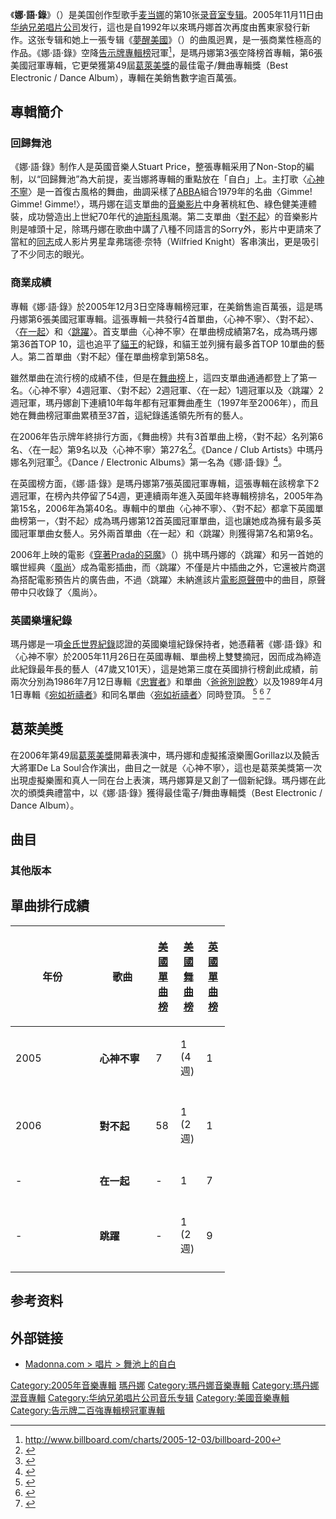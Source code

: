 {{noteTA
|1=zh-cn:麦当娜; zh-hk:麥當娜; zh-tw:瑪丹娜;
|G1=Show
}}
{{Infobox album
| Name           = 娜‧語‧錄<br />Confessions on a Dancefloor
| Type           = studio
| Artist         = [[麥當娜|麥當娜]]
| Cover          = Confessions On A Dancefloor.jpg
| Alt            = Back of a woman with fiery red hair and wearing a pink leotard. Her legs are stretched apart and she wears pink shoes with heels. Her left hand is stretched right out and she tilts her head back while supporting herself with her right hand. The backdrop reveals small colored circles like a disco ball. On the image, the word "Madonna" is written in capital pink-and-white stripes. Beneath it, "Confessions on a Dance Floor" is written in white flowing script.
| Border         = yes
| Released       = 2005年11月11日<!-- FIRST DATE OF RELEASE GOES IN THE INFOBOX -->
| Recorded       = 2005年 <br /> [[伦敦|伦敦]] <br /> <small>([[梅菲尔工作室|梅菲尔工作室]])</small> <br /> [[斯德哥尔摩|斯德哥尔摩]] <br /> <small>([[Murlyn音乐集团|Murlyn音乐集团]])</small>
| Genre          = [[流行音樂|流行音樂]]，[[流行舞曲|流行舞曲]]，[[电子音乐|电子音乐]]
| Length         = 56:34
| Label          = [[华纳兄弟唱片公司|华纳兄弟唱片公司]]
| Producer       = [[Mirwais_Ahmadzaï|Mirwais Ahmadzaï]], [[Bloodshy_&_Avant|Bloodshy & Avant]], Madonna, [[Stuart_Price|Stuart Price]]
| Last album     = ''[[Remixed_&_Revisited|Remixed & Revisited]]''<br />(2003)
| This album     = '''''Confessions on a Dance Floor'''''<br />(2005)
| Next album     = ''[[娜式糖|Hard Candy]]''<br />(2008)
| Misc           = {{Singles
| Name           = 娜‧語‧錄
  | Type           = studio
  | single 1       = [[Hung_Up|心神不寧 / Hung Up]]
  | single 1 date  = 2005年10月17日
  | single 2       = [[Sorry_(麥當娜歌曲)|對不起 / Sorry]]
  | single 2 date  = 2006年2月28日
  | single 3       = [[Get_Together_(麥當娜歌曲)|在一起 / Get Together]]
  | single 3 date  = 2006年6月6日
  | single 4       = [[Jump_(麥當娜歌曲)|跳躍 / Jump]]
  | single 4 date  = 2006年10月31日
}}}}
{{Album ratings
| rev1 = [[Allmusic|Allmusic]] 
| rev1Score = {{Rating|3.5|5}}<ref name="allmusic">{{cite web|url={{Allmusic|class=album|id=r796865|pure_url=yes}}|title=allmusic ((( Confessions on a Dance Floor > Overview )))|last=Erlewine|first=Stephen Thomas|authorlink=Stephen Thomas Erlewine|date=2005-11-15|work=[[Allmusic|Allmusic]]|publisher=[[Rovi_Corporation|Rovi Corporation]]|accessdate=2009-08-03}}</ref>
| rev2 = [[BBC_Online|BBC Music]] 
| rev2Score = (favorable)<ref name="bbc">{{cite web|url=http://www.bbc.co.uk/music/reviews/g64h|title=This is the most commercial album Madonna has made in 15 years and it's magic|last=Braidwood|first=Alan|date=2005-10-13|work=[[BBC|BBC]]|publisher=[[BBC_Online|BBC Online]]|accessdate=2009-08-03|archive-date=2012-11-14|archive-url=https://web.archive.org/web/20121114182242/http://www.bbc.co.uk/music/reviews/g64h|dead-url=no}}</ref>
| rev3 = ''[[告示牌_(雜誌)|Billboard]]'' 
| rev3Score = (favorable)<ref name="bbalbum">{{cite journal|last=Caulfield|first=Keith|date=2005-11-19|title=Albums: Confessions on a Dance Floor|journal=[[告示牌_(雜誌)|Billboard]]|publisher=Nielsen Business Media, Inc|location=New York|volume=117|issue=47|page=72|issn=0006-2510|url=http://books.google.com/?id=5RQEAAAAMBAJ&q=album+review+confessions|accessdate=2009-07-27}}</ref>
| rev4 = ''[[Entertainment_Weekly|Entertainment Weekly]]'' 
| rev4Score = B+<ref name="ew">{{cite web|url=http://www.ew.com/ew/article/0,,1128507,00.html|title=Confessions on a Dance Floor: Music Review|last=Browne|first=David|date=2005-11-15|authorlink=David Browne|work=[[Entertainment_Weekly|Entertainment Weekly]]|publisher=[[Time_Inc.|Time Inc.]]|accessdate=2009-08-03|archive-date=2014-07-08|archive-url=https://web.archive.org/web/20140708145640/http://www.ew.com/ew/article/0,,1128507,00.html|dead-url=no}}</ref>
| rev5 = ''[[The_Guardian|The Guardian]]'' 
| rev5Score = {{Rating|4|5}}<ref name="guardian1">{{cite news|url=http://www.guardian.co.uk/music/2005/nov/11/popandrock.shopping5|title=Madonna, Confessions on a Dancefloor|last=Petridis|first=Alexis|authorlink=Alexis Petridis|date=2005-11-11|work=[[The_Guardian|The Guardian]]|accessdate=2009-08-03|archive-date=2012-03-23|archive-url=https://web.archive.org/web/20120323191318/http://www.guardian.co.uk/music/2005/nov/11/popandrock.shopping5|dead-url=no}}</ref>
| rev6 = [[The_Observer|Observer Music Monthly]]
| rev6Score = {{Rating|5|5}}<ref name="observer">{{cite web|url=http://observer.guardian.co.uk/omm/10bestcds/story/0,,1644940,00.html|title=Madonna, Confessions on a Dancefloor|work=[[The_Observer|The Observer]]|first=Peter|last=Robinson|date=2005-11-20|accessdate=2011-10-21|archive-url=https://web.archive.org/web/20070313062433/http://observer.guardian.co.uk/omm/10bestcds/story/0,,1644940,00.html|archive-date=2007-03-13|dead-url=yes}}</ref>
| rev7 = ''[[Rolling_Stone|Rolling Stone]]''
| rev7Score = {{Rating|4|5}}<ref>{{cite web|url=http://www.rollingstone.com/music/artists/madonna/albumguide|title=Madonna: Album Guide|work=[[Rolling_Stone|Rolling Stone]]|publisher=[[Jann_Wenner|Jann Wenner]]|accessdate=2012-01-07|archive-date=2013-11-19|archive-url=https://web.archive.org/web/20131119125738/http://www.rollingstone.com/music/artists/madonna/albumguide|dead-url=no}}</ref>
| rev8 = [[Slant_Magazine|Slant Magazine]] 
| rev8Score = {{Rating|4|5}}<ref name="slant">{{cite web |url=http://www.slantmagazine.com/music/music_review.asp?ID=685 |title=Madonna: Confessions on a Dance Floor |last=Cinquemani |first=Sal |date=2005-11-04 |work=[[Slant_(magazine)|Slant Magazine]] |accessdate=2009-08-03 |deadurl=yes |archiveurl=https://web.archive.org/web/20090704080813/http://www.slantmagazine.com/music/music_review.asp?ID=685 |archivedate=2009-07-04 }}</ref>
| rev9 = [[Stylus_Magazine|Stylus Magazine]]
| rev9Score = A−<ref name="stylus">{{cite web|url=http://www.stylusmagazine.com/review.php?ID=3570|title=Madonna – Confessions on a Dance Floor|first=Thomas|last=Inskeep|publisher=[[Stylus_Magazine|Stylus Magazine]]|date=2005-11-21|accessdate=2011-10-21|deadurl=yes|archiveurl=https://web.archive.org/web/20140328010721/http://www.stylusmagazine.com/review.php?ID=3570|archivedate=2014-03-28}}</ref>
| rev10 = ''[[Time_(magazine)|Time]]'' 
| rev10Score = (favorable) <ref name="time">{{cite news|url=http://www.time.com/time/magazine/article/0,9171,1129559,00.html|title=Music: Back into the Groove|last=Tyrangiel|first=Josh|date=2005-11-14|work=[[Time_(magazine)|Time]]|publisher=[[Time_Inc.|Time Inc.]]|accessdate=2009-11-23|archive-date=2009-05-24|archive-url=https://web.archive.org/web/20090524064348/http://www.time.com/time/magazine/article/0,9171,1129559,00.html|dead-url=yes}}</ref>
}}
《'''娜‧語‧錄'''》（{{lang-en|'''Confessions on a Dance Floor'''}}）是美国创作型歌手[[麦当娜|麦当娜]]的第10张[[录音室专辑|录音室专辑]]。2005年11月11日由[[华纳兄弟唱片公司|华纳兄弟唱片公司]]发行，這也是自1992年以來瑪丹娜首次再度由舊東家發行新作。这张专辑和她上一張专辑《[[梦醒美国|夢醒美國]]》（{{lang-en|American Life}}）的曲風迥異，是一張商業性極高的作品。《娜‧語‧錄》空降[[Billboard_200|告示牌專輯榜]]冠軍<ref>http://www.billboard.com/charts/2005-12-03/billboard-200</ref>，是瑪丹娜第3張空降榜首專輯，第6張美國冠軍專輯，它更榮獲第49屆[[葛萊美獎|葛萊美獎]]的最佳電子/舞曲專輯獎（Best Electronic / Dance Album），專輯在美銷售數字逾百萬張。
== 專輯簡介 ==
=== 回歸舞池 ===
《娜‧語‧錄》制作人是英國音樂人Stuart Price，整張專輯采用了Non-Stop的編制，以“回歸舞池”為大前提，麦当娜將專輯的重點放在「自白」上。主打歌〈[[Hung_Up|心神不寧]]〉是一首復古風格的舞曲，曲調采樣了[[ABBA|ABBA]]組合1979年的名曲〈Gimme! Gimme! Gimme!〉，瑪丹娜在這支單曲的[[音樂影片|音樂影片]]中身著桃紅色、綠色健美連體裝，成功營造出上世紀70年代的[[迪斯科|迪斯科]]風潮。第二支單曲〈[[Sorry_(麥當娜歌曲)|對不起]]〉的音樂影片則是噱頭十足，除瑪丹娜在歌曲中講了八種不同語言的Sorry外，影片中更請來了當紅的[[同志_(LGBT)|同志]]成人影片男星韋弗瑞德·奈特（Wilfried Knight）客串演出，更是吸引了不少同志的眼光。
=== 商業成績 ===
專輯《娜‧語‧錄》於2005年12月3日空降專輯榜冠軍，在美銷售逾百萬張，這是瑪丹娜第6張美國冠軍專輯。這張專輯一共發行4首單曲，〈心神不寧〉、〈對不起〉、〈[[Get_Together_(麥當娜歌曲)|在一起]]〉和〈[[Jump_(麥當娜歌曲)|跳躍]]〉。首支單曲〈心神不寧〉在單曲榜成績第7名，成為瑪丹娜第36首TOP 10，這也追平了[[貓王|貓王]]的紀錄，和貓王並列擁有最多首TOP 10單曲的藝人。第二首單曲〈對不起〉僅在單曲榜拿到第58名。

雖然單曲在流行榜的成績不佳，但是在[[告示牌舞曲排行榜|舞曲榜]]上，這四支單曲通通都登上了第一名。〈心神不寧〉4週冠軍、〈對不起〉2週冠軍、〈在一起〉1週冠軍以及〈跳躍〉2週冠軍，瑪丹娜創下連續10年每年都有冠軍舞曲產生（1997年至2006年），而且她在舞曲榜冠軍曲累積至37首，這紀錄遙遙領先所有的藝人。

在2006年告示牌年終排行方面，《舞曲榜》共有3首單曲上榜，〈對不起〉名列第6名、〈在一起〉第9名以及〈心神不寧〉第27名<ref>{{Cite web |url=http://www.billboard.com/charts/year-end/2006/hot-dance-club-play-songs |title=存档副本 |accessdate=2015-01-09 |archive-date=2016-12-30 |archive-url=https://web.archive.org/web/20161230012700/http://www.billboard.com/charts/year-end/2006/hot-dance-club-play-songs |dead-url=no }}</ref>。《Dance / Club Artists》中瑪丹娜名列冠軍<ref>{{Cite web |url=http://www.billboard.com/charts/year-end/2006/hot-dance-club-play-artists |title=存档副本 |access-date=2015-01-09 |archive-date=2017-05-24 |archive-url=https://web.archive.org/web/20170524085833/http://www.billboard.com/charts/year-end/2006/hot-dance-club-play-artists |dead-url=no }}</ref>。《Dance / Electronic Albums》第一名為《娜‧語‧錄》<ref>{{Cite web |url=http://www.billboard.com/charts/year-end/2006/top-dance-electronic-albums |title=存档副本 |access-date=2015-01-09 |archive-date=2017-05-24 |archive-url=https://web.archive.org/web/20170524065622/http://www.billboard.com/charts/year-end/2006/top-dance-electronic-albums |dead-url=no }}</ref>。

在英國榜方面，《娜‧語‧錄》是瑪丹娜第7張英國冠軍專輯，這張專輯在該榜拿下2週冠軍，在榜內共停留了54週，更連續兩年進入英國年終專輯榜排名，2005年為第15名，2006年為第40名。專輯中的單曲〈心神不寧〉、〈對不起〉都拿下英國單曲榜第一，〈對不起〉成為瑪丹娜第12首英國冠軍單曲，這也讓她成為擁有最多英國冠軍單曲女藝人。另外兩首單曲〈在一起〉和〈跳躍〉則獲得第7名和第9名。

2006年上映的電影《[[穿著Prada的惡魔|穿著Prada的惡魔]]》（{{lang-en|The Devil Wears Prada}}）挑中瑪丹娜的〈跳躍〉和另一首她的曠世經典〈[[Vogue_(歌曲)|風尚]]〉成為電影插曲，而〈跳躍〉不僅是片中插曲之外，它還被片商選為搭配電影預告片的廣告曲，不過〈跳躍〉未納進該片[[電影原聲帶|電影原聲帶]]中的曲目，原聲帶中只收錄了〈風尚〉。

=== 英國樂壇紀錄 ===
瑪丹娜是一項[[金氏世界紀錄|金氏世界紀錄]]認證的英國樂壇紀錄保持者，她憑藉著《娜‧語‧錄》和〈心神不寧〉於2005年11月26日在英國專輯、單曲榜上雙雙摘冠，因而成為締造此紀錄最年長的藝人（47歲又101天），這是她第三度在英國排行榜創此成績，前兩次分別為1986年7月12日專輯《[[忠實者|忠實者]]》和單曲〈[[爸爸別說教|爸爸別說教]]〉以及1989年4月1日專輯《[[宛如祈禱者_(專輯)|宛如祈禱者]]》和同名單曲〈[[宛如祈禱者_(歌曲)|宛如祈禱者]]〉同時登頂。
<ref>{{Cite web |url=http://www.officialcharts.com/charts/singles-chart/20051120/7501/ |title=存档副本 |accessdate=2017-07-09 |archive-date=2017-11-07 |archive-url=https://web.archive.org/web/20171107024257/http://www.officialcharts.com/charts/singles-chart/20051120/7501/ |dead-url=no }}</ref>
<ref>{{Cite web |url=http://www.officialcharts.com/charts/albums-chart/20051120/7502/ |title=存档副本 |access-date=2017-07-09 |archive-date=2019-12-04 |archive-url=https://web.archive.org/web/20191204125638/https://www.officialcharts.com/charts/albums-chart/20051120/7502/ |dead-url=no }}</ref>
<ref>{{Cite web |url=http://www.guinnessworldrecords.cn/world-records/oldest-artist-to-simultaneously-top-the-uk-singles-and-album-charts |title=存档副本 |access-date=2017-07-09 |archive-date=2019-12-23 |archive-url=https://web.archive.org/web/20191223160735/https://www.guinnessworldrecords.cn/world-records/oldest-artist-to-simultaneously-top-the-uk-singles-and-album-charts/ }}</ref>
== 葛萊美獎 ==
在2006年第49屆[[葛萊美獎|葛萊美獎]]開幕表演中，瑪丹娜和虛擬搖滾樂團Gorillaz以及饒舌大將軍De La Soul合作演出，曲目之一就是〈心神不寧〉，這也是葛萊美獎第一次出現虛擬樂團和真人一同在台上表演，瑪丹娜算是又創了一個新紀錄。瑪丹娜在此次的頒獎典禮當中，以《娜‧語‧錄》獲得最佳電子/舞曲專輯獎（Best Electronic / Dance Album）。

==曲目==
{{Track listing
| extra_column    = 制作人

| title1          = [[Hung_Up|Hung Up]]
| writer1         = {{flat list|
*[[Madonna_(entertainer)|Madonna]]
*[[Stuart_Price|Stuart Price]]
*[[Benny_Andersson|Benny Andersson]]
*[[Björn_Ulvaeus|Björn Ulvaeus]]
}}
| extra1          = {{flat list|
*Madonna
*Price
}}
| length1         = 5:36

| title2          = [[Get_Together_(Madonna_song)|Get Together]]
| writer2         = {{flat list|
*Madonna
*[[Anders_Bagge|Anders Bagge]]
*[[Peer_Åström|Peer Åström]]
*Price
}}
| extra2          = {{flat list|
*Madonna
*Price
}}
| length2         = 5:30

| title3          = [[Sorry_(Madonna_song)|Sorry]]
| writer3         = {{flat list|
*Madonna
*Price
}}
| extra3          = {{flat list|
*Madonna
*Price
}}
| length3         = 4:43

| title4          = Future Lovers 
| writer4         = {{flat list|
*Madonna
*[[Mirwais_Ahmadzaï|Mirwais Ahmadzaï]]
}}
| extra4          = {{flat list|
*Madonna
*Ahmadzaï
}}
| length4         = 4:51

| title5          = I Love New York
| writer5         = {{flat list|
*Madonna
*Price
}}
| extra5          = {{flat list|
*Madonna
*Price
}}
| length5         = 4:11

| title6          = Let It Will Be
| writer6         = {{flat list|
*Madonna
*Ahmadzaï
*Price
}}
| extra6          = {{flat list|
*Madonna
*Price
}}
| length6         = 4:18

| title7          = Forbidden Love 
| writer7         = {{flat list|
*Madonna
*Price
}}
| extra7          = {{flat list|
*Madonna
*Price
}}
| length7         = 4:22

| title8          = [[Jump_(Madonna_song)|Jump]]
| writer8         = {{flat list|
*Madonna
*[[Joe_Henry|Joe Henry]]
*Price
}}
| extra8          = {{flat list|
*Madonna
*Price
}}
| length8         = 3:46

| title9          = How High
| writer9         = {{flat list|
*Madonna
*[[Bloodshy_and_Avant|Christian Karlsson]]
*[[Bloodshy_and_Avant|Pontus Winnberg]]
*[[Henrik_Jonback|Henrik Jonback]]
}}
| extra9          = {{flat list|
*Madonna
*[[Bloodshy_and_Avant|Bloodshy & Avant]]
*Price <small>(co.)</small>
}}
| length9         = 4:40

| title10         = Isaac 
| writer10        = {{flat list|
*Madonna
*Price
}}
| extra10         = {{flat list|
*Madonna
*Price
}}
| length10        = 6:03

| title11         = Push 
| writer11        = {{flat list|
*Madonna
*Price
}}
| extra11         = {{flat list|
*Madonna
*Price
}}
| length11        = 3:57

| title12         = Like It or Not
| writer12        = {{flat list|
*Madonna
*Karlsson
*Winnberg
*Jonback
}}
| extra12         = {{flat list|
*Madonna
*Bloodshy & Avant
}}
| length12        = 4:31
}}
===其他版本===
{{Track listing
| headline        = 未經混音版本<ref>{{cite web|url=http://www.amazon.com/Confessions-Dance-Floor-Reg-Tracks/dp/B0011Z0YFE/|title=Confessions On A Dance Floor (12 Reg. Tracks)|publisher=Amazon.com|accessdate=2014-06-20|archive-date=2014-04-29|archive-url=https://web.archive.org/web/20140429193123/http://www.amazon.com/Confessions-Dance-Floor-Reg-Tracks/dp/B0011Z0YFE|dead-url=no}}</ref>
| collapsed       = yes

| title1          = [[Hung_Up|Hung Up]]
| length1         = 5:37
| title2          = [[Get_Together_(Madonna_song)|Get Together]]
| length2         = 5:14
| title3          = [[Sorry_(Madonna_song)|Sorry]]
| length3         = 4:41
| title4          = Future Lovers
| length4         = 5:01
| title5          = I Love New York
| length5         = 4:35
| title6          = Let It Will Be
| length6         = 4:20
| title7          = Forbidden Love
| length7         = 4:22
| title8          = [[Jump_(Madonna_song)|Jump]]
| length8         = 3:58
| title9          = How High
| length9         = 4:03
| title10         = Isaac
| length10        = 5:59
| title11         = Push
| length11        = 3:32
| title12         = Like It or Not
| length12        = 4:35
}}

{{Track listing
| extra_column    = 制作人
| headline        = 限量版套装附赠曲目<ref>{{cite web|url=http://www.amazon.com/Confessions-Dance-Floor-Madonna/dp/B000BJS4BM|title=Confessions on a Dance Floor [Limited Edition, Extra Tracks]|publisher=Amazon.com|accessdate=2013-01-26|archive-date=2012-04-24|archive-url=https://web.archive.org/web/20120424060744/http://www.amazon.com/Confessions-Dance-Floor-Madonna/dp/B000BJS4BM|dead-url=no}}</ref>
| collapsed       = yes

| title13         = Fighting Spirit
| writer13        = {{flat list|
*Madonna
*Ahmadzaï
}}
| extra13         = {{flat list|
*Madonna
*Ahmadzaï
}}
| length13        = 3:32
}}
{{Track listing
| extra_column    = 制作人
| headline        = 会员下载附赠曲目<ref name="liner2">Album references<br />
*{{cite AV media notes |title=Confessions on a Dance Floor <nowiki>[Limited Edition]</nowiki> |url=http://shopformusic.microsoft.com/entity/album.aspx?buymusic=1&album_wmid=B92633DE-BC8E-4D6A-B8B4-4EA9C02F9988&album_amgid=R%20%20%20810419 |others=[[Madonna_(entertainer)|Madonna]] |year=2005 |type=Booklet |publisher=[[Warner_Bros._Records|Warner Bros. Records]], a division of [[Warner_Music_Group|Warner Music Group]] |location=[[Burbank,_California|Burbank, California]] |access-date=2014-10-06 |archive-date=2015-07-22 |archive-url=https://web.archive.org/web/20150722212053/http://shopformusic.microsoft.com/entity/album.aspx?buymusic=1&album_wmid=B92633DE-BC8E-4D6A-B8B4-4EA9C02F9988&album_amgid=R%20%20%20810419 |dead-url=yes }}
*{{cite AV media notes |title=Confessions on a Dance Floor <nowiki>[Limited Edition]</nowiki> |url=http://fai.music.metaservices.microsoft.com/FAI/AlbumMatch.aspx?locale=409&geoid=33&version=12.0.7600.16385&userlocale=409&requestid=4E59DDC0-6572-4093-86B9-F3DFB7749BC3&AlbumId=44837775&TrackNum=3&Volume=1&6432= |others=[[Madonna_(entertainer)|Madonna]] |year=2005 |type=Booklet |publisher=[[Warner_Bros._Records|Warner Bros. Records]], a division of [[Warner_Music_Group|Warner Music Group]] |location=[[Burbank,_California|Burbank, California]] |access-date=2014-10-06 |archive-url=https://web.archive.org/web/20160304114645/http://fai.music.metaservices.microsoft.com/FAI/AlbumMatch.aspx?locale=409&geoid=33&version=12.0.7600.16385&userlocale=409&requestid=4E59DDC0-6572-4093-86B9-F3DFB7749BC3&AlbumId=44837775&TrackNum=3&Volume=1&6432= |archive-date=2016-03-04 |dead-url=yes }}</ref>
| collapsed       = yes

| title13         = Super Pop
| writer13        = {{flat list|
*Madonna
*Ahmadzaï
}}
| extra13         = {{flat list|
*Madonna
*Ahmadzaï
}}
| length13        = 3:42
}}

{{Track listing
| extra_column    = 导演
| headline        = 日本附赠DVD<ref name="liner3">Album references<br />
*{{cite AV media notes |title=Confessions on a Dance Floor <nowiki>[Bonus DVD]</nowiki> |url=http://shopformusic.microsoft.com/entity/album.aspx?buymusic=1&album_wmid=DF6543E2-ABDD-460F-897A-F0B4518AAA92&album_amgid=R%20%20%20857333 |others=[[Madonna_(entertainer)|Madonna]] |year=2005 |type=Booklet |publisher=[[Warner_Bros._Records|Warner Bros. Records]], a division of [[Warner_Music_Group|Warner Music Group]] |location=[[Burbank,_California|Burbank, California]] |access-date=2014-10-06 |archive-date=2015-07-22 |archive-url=https://web.archive.org/web/20150722195521/http://shopformusic.microsoft.com/entity/album.aspx?buymusic=1&album_wmid=DF6543E2-ABDD-460F-897A-F0B4518AAA92&album_amgid=R%20%20%20857333 |dead-url=yes }}
*{{cite AV media notes |title=Confessions on a Dance Floor <nowiki>[Bonus DVD]</nowiki> |url=http://fai.music.metaservices.microsoft.com/FAI/AlbumMatch.aspx?locale=409&geoid=33&version=12.0.7600.16385&userlocale=409&requestid=4E59DDC0-6572-4093-86B9-F3DFB7749BC3&AlbumId=49703032&TrackNum=1&Volume=2&3687= |others=[[Madonna_(entertainer)|Madonna]] |year=2005 |type=Booklet |publisher=[[Warner_Bros._Records|Warner Bros. Records]], a division of [[Warner_Music_Group|Warner Music Group]] |location=[[Burbank,_California|Burbank, California]] }}{{dead link|date=2017年12月 |bot=InternetArchiveBot |fix-attempted=yes }}</ref>
| collapsed       = yes

| title1          = Hung Up
| note1           = music video
| extra1          = [[Johan_Renck|Johan Renck]]
| length1         = 5:27

| title2          = Hung Up: Making the Video
| note2           = behind the scenes
| extra2          = Renck
| length2         = 14:08

| title3          = Sorry
| note3           = music video
| extra3          = [[Jamie_King|Jamie King]]
| length3         = 4:48

| title4          = Sorry: Making the Video
| note4           = behind the scenes
| extra4          = King
| length4         = 14:38
}}

==單曲排行成績==
{| class="wikitable" width="60%"
|-align=center
! width="6%"|年份
! width="24%"|歌曲
! width="10%"|[[Billboard_Hot_100|美國單曲榜]]
! width="10%"|[[告示牌舞曲排行榜|美國舞曲榜]]
! width="10%"|[[英國單曲排行榜|英國單曲榜]]
|- align=center
| 2005
| '''心神不寧'''
| 7
| 1 (4週)
| 1
|-
|- align=center
| 2006
| '''對不起'''
| 58
| 1 (2週)
| 1
|-
|- align=center
| -
| '''在一起'''
| -
| 1
| 7
|-
|- align=center
| -
| '''跳躍'''
| -
| 1 (2週)
| 9
|-
|}

==参考资料==
{{reflist|2|colwidth=45em}}

==外部链接==
*[https://web.archive.org/web/20110622062919/http://www.madonna.com/discography/index/album/albumId/10/ Madonna.com > 唱片 > 舞池上的自白]

{{瑪丹娜}}
{{瑪丹娜歌曲}}
{{DEFAULTSORT:Confessions On A Dance Floor}}

[[Category:2005年音樂專輯|Category:2005年音樂專輯]]
[[Category:瑪丹娜|]]
[[Category:瑪丹娜音樂專輯|Category:瑪丹娜音樂專輯]]
[[Category:瑪丹娜混音專輯|Category:瑪丹娜混音專輯]]
[[Category:华纳兄弟唱片公司音乐专辑|Category:华纳兄弟唱片公司音乐专辑]]
[[Category:美國音樂專輯|Category:美國音樂專輯]]
[[Category:告示牌二百強專輯榜冠軍專輯|Category:告示牌二百強專輯榜冠軍專輯]]